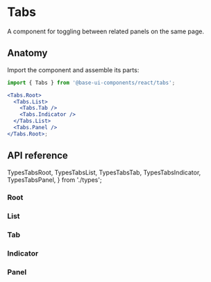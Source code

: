 # Tabs

<Subtitle>A component for toggling between related panels on the same page.</Subtitle>

<Meta
  name="description"
  content="A high-quality, unstyled React scroll area that provides a native scroll container with custom scrollbars."
/>

<Demo path="./demos/hero" />

## Anatomy

Import the component and assemble its parts:

```jsx title="Anatomy"
import { Tabs } from '@base-ui-components/react/tabs';

<Tabs.Root>
  <Tabs.List>
    <Tabs.Tab />
    <Tabs.Indicator />
  </Tabs.List>
  <Tabs.Panel />
</Tabs.Root>;
```

## API reference

  TypesTabsRoot,
  TypesTabsList,
  TypesTabsTab,
  TypesTabsIndicator,
  TypesTabsPanel,
} from './types';

### Root

<TypesTabsRoot />

### List

<TypesTabsList />

### Tab

<TypesTabsTab />

### Indicator

<TypesTabsIndicator />

### Panel

<TypesTabsPanel />
